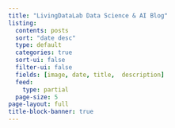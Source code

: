 ```yaml
---
title: "LivingDataLab Data Science & AI Blog"
listing:
  contents: posts
  sort: "date desc"
  type: default
  categories: true
  sort-ui: false
  filter-ui: false
  fields: [image, date, title,  description]
  feed:
    type: partial
  page-size: 5
page-layout: full
title-block-banner: true
---
```

